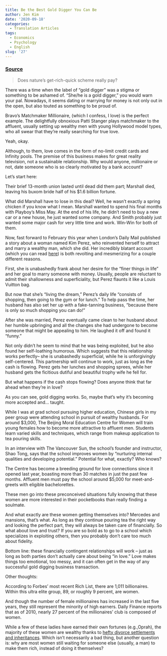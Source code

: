 ```yaml
---
title: Be the Best Gold Digger You Can Be
author: Jen Kim
date: '2020-09-18'
categories:
  - Translation Articles
tags:
  - Economics
  - Psychology
  - English
slug: '27'
---
```



### [Source](https://www.psychologytoday.com/us/blog/valley-girl-brain/201107/be-the-best-gold-digger-you-can-be?amp) 


>Does nature’s get-rich-quick scheme really pay?



There was a time when the label of "gold digger" was a stigma or something to be ashamed of. "She/he is a gold digger," you would warn your pal. Nowadays, it seems dating or marrying for money is not only out in the open, but also touted as something to be proud of.

Bravo's Matchmaker Millionaire, (which I confess, I love) is the perfect example. The delightfully obnoxious Patti Stanger plays matchmaker to the affluent, usually setting up wealthy men with young Hollywood model types, who all swear that they're really searching for true love. 

Yeah, okay.

Although, to them, love comes in the form of no-limit credit cards and Infinity pools. The premise of this business makes for great reality television, not a sustainable relationship. Why would anyone, millionaire or not, date someone who is so clearly motivated by a bank account?

Let's start here:


Their brief 13-month union lasted until dead did them part; Marshall died, leaving his buxom bride half of his $1.6 billion fortune.

What did Marshall have to lose in this deal? Well, he wasn't exactly a spring chicken if you know what I mean. Marshall wanted to spend his final months with Playboy's Miss May. At the end of his life, he didn't need to buy a new car or a new house, he just wanted some company. And Smith probably just wanted some major cash for very little time and work. Win-Win for both of them.

Now, fast forward to February this year when London's Daily Mail published a story about a woman named Kim Perez, who reinvented herself to attract and marry a wealthy man, which she did. Her incredibly blatant account (which you can read [here](https://www.dailymail.co.uk/femail/article-1352664/How-marry-millionaire-Shop-girl-Kim-reinvented-land-rich-husband.html)) is both revolting and mesmerizing for a couple different reasons.

First, she is unabashedly frank about her desire for the "finer things in life" and her goal to marry someone with money. Usually, people are reluctant to admit their shallowness and superficiality, but Perez flaunts it like a Louis Vuitton bag.


But now that she's "living the dream," Perez's daily life "consists of shopping, then going to the gym or for lunch." To help pass the time, her husband has also set her up with a fake-tanning business, "because there is only so much shopping you can do!"

After she was married, Perez eventually came clean to her husband about her humble upbringing and all the changes she had undergone to become someone that might be appealing to him. He laughed it off and found it "funny."

Not only didn't he seem to mind that he was being exploited, but he also found her self-loathing humorous. Which suggests that this relationship works perfectly-- she is unabashedly superficial, while he is unforgivingly self-centered. This partnership will continue to work, just as long as the cash is flowing. Perez gets her lunches and shopping sprees, while her husband gets the ficitious dutiful and beautiful trophy wife he fell for.

But what happens if the cash stops flowing? Does anyone think that far ahead when they're in love?

As you can see, gold digging works. So, maybe that's why it's becoming more accepted and... taught.

While I was at grad school pursuing higher education, Chinese girls in my peer group were attending school in pursuit of wealthy husbands. For around $3,000, The Beijing Moral Education Centre for
Women will train young females how to become more attractive to affluent men. Students learn varied skills and techniques, which range from makeup application to tea pouring skills.

In an interview with The Vancouver Sun, the school's founder and instructor, Shao Tong, says that the school improves women by "nurturing internal qualities and developing potential." Potential for
what, exactly? Who knows?

The Centre has become a breeding ground for love connections since it opened last year, boasting more than 30 matches in just the past few months. Affluent men must pay the school around $5,000 for meet-and-greets with eligible bachelorettes.

These men go into these preconceived situations fully knowing that these women are more interested in their pocketbooks than really finding a soulmate.


And what exactly are these women getting themselves into? Mercedes and mansions, that's what. As long as they continue pouring tea the right way and looking the perfect part, they will always be taken care of financially. So what about love and trust? If you are so bold as to go to a school which specializes in exploiting others, then you probably don't care too much about fidelity.

Bottom line: these financially contingent relationships will work -- just as long as both parties don't actually care about being "in love." Love makes things too emotional, too messy, and it can often get in the way of any successful gold digging business transaction.

Other thoughts:

According to Forbes' most recent Rich List, there are 1,011 billionaires. Within this ultra elite group, 89, or roughly 9 percent, are women.

And though the number of female millionaires has increased in the last five years, they still represent the minority of high earners. Daily Finance reports that as of 2010, nearly 27 percent of the millionaires' club is composed of women.

While a few of these ladies have earned their own fortunes (e.g.,Oprah), the majority of these women are wealthy thanks to [hefty divorce settlements and inheritances](https://money.cnn.com/magazines/moneymag/moneymag_archive/2007/07/01/100116670/). Which isn't necessarily a bad thing, but another question is: why are most women still waiting for someone else (usually, a man) to make them rich, instead of doing it themselves?